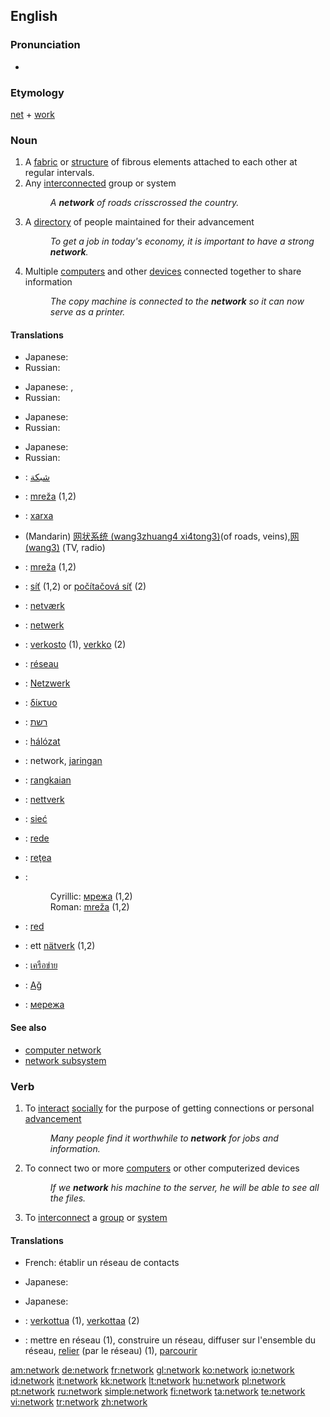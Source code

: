 {{wikipedia}}
==English==

===Pronunciation===
*{{audio|en-us-network.ogg|Audio (US)}}

===Etymology===
[[net]] + [[work]]

===Noun===
{{en-noun}}
# A [[fabric]] or [[structure]] of fibrous elements attached to each other at regular intervals.
# Any [[interconnect]]ed group or system
#:''A '''network''' of roads crisscrossed the country.''
# A [[directory]] of people maintained for their advancement
#:''To get a job in today's economy, it is important to have a strong '''network'''.''
# Multiple [[computer]]s and other [[device]]s connected together to share information
#:''The copy machine is connected to the '''network''' so it can now serve as a printer.''

====Translations====
{{trans-top|a fabric or structure of fibrous elements}}
{{trans-mid}}
* Japanese: {{t|ja|sc=Jpan|編み目|tr=amime}}
* Russian: {{t|ru|сеть|f|sc=Cyrl|tr=s'et'}}
{{trans-bottom}}

{{trans-top|any interconnected group or system}}
{{trans-mid}}
* Japanese: {{t|ja|sc=Jpan|網|tr=mō}}, {{t|ja|sc=Jpan|系統|tr=kētō}}
* Russian: {{t|ru|сеть|f|sc=Cyrl|tr=s'et'}}
{{trans-bottom}}

{{trans-top|a directory of people}}
{{trans-mid}}
* Japanese: {{t|ja|sc=Jpan|人脈|tr=jinmyaku}}
* Russian: {{t|ru|связи|f|p|sc=Cyrl|tr=sv'ázi}}
{{trans-bottom}}

{{trans-top|multiple computers and other devices connected together}}
{{trans-mid}}
* Japanese: {{t|ja|sc=Jpan|ネットワーク|tr=nettowāku}}
* Russian: {{t|ru|сеть|f|sc=Cyrl|tr=s'et'}}
{{trans-bottom}}

{{ttbc-top}}
* {{ttbc|Arabic}}: [[شبكة]]
* {{ttbc|Bosnian}}: [[mreža#Bosnian|mreža]] {{f}} (1,2)
* {{ttbc|Catalan}}: [[xarxa]]
* {{ttbc|Chinese}} (Mandarin) [[网状系统 (wang3zhuang4 xi4tong3)]](of roads, veins),[[网 (wang3)]] (TV, radio)
* {{ttbc|Croatian}}: [[mreža#Croatian|mreža]] {{f}} (1,2)
* {{ttbc|Czech}}: [[síť]] (1,2) or [[počítačová síť]] (2) {{f}}
* {{ttbc|Danish}}: [[netværk]]
* {{ttbc|Dutch}}: [[netwerk]]
* {{ttbc|Finnish}}: [[verkosto]] (1), [[verkko]] (2)
* {{ttbc|French}}: [[réseau]]
* {{ttbc|German}}: [[Netzwerk]] {{n}}
* {{ttbc|Greek}}: [[δίκτυο]] {{n}}
* {{ttbc|Hebrew}}: [[רשת]] {{f}}
{{ttbc-mid}}
* {{ttbc|Hungarian}}: [[hálózat]]
* {{ttbc|Indonesian}}: network, [[jaring]]an
* {{ttbc|Malay}}: [[rangkai]]an
* {{ttbc|Norwegian}}: [[nettverk]]
* {{ttbc|Polish}}: [[sieć]] {{f}}
* {{ttbc|Portuguese}}: [[rede]]
* {{ttbc|Romanian}}: [[reţea]] {{f}}
* {{ttbc|Serbian}}:
*:Cyrillic: [[мрежа#Serbian|мрежа]] {{f}} (1,2)
*:Roman: [[mreža#Serbian|mreža]] {{f}} (1,2)
* {{ttbc|Spanish}}: [[red#Spanish|red]]
* {{ttbc|Swedish}}: ett [[nätverk]] (1,2)
* {{ttbc|Thai}}: [[เครือข่าย]]
* {{ttbc|Turkish}}: [[Ağ]]
* {{ttbc|Ukrainian}}: [[мережа]] {{f}}
{{ttbc-bottom}}

====See also====
*[[computer network]]
*[[network subsystem]]

===Verb===
{{en-verb|network|ing}}

# {{intransitive}} To [[interact]] [[social]]ly for the purpose of getting connections or personal [[advance]]ment
#:''Many people find it worthwhile to '''network''' for jobs and information.''
# {{transitive}} To connect two or more [[computer]]s or other computerized devices
#:''If we '''network''' his machine to the server, he will be able to see all the files.''
# {{transitive}} To [[interconnect]] a [[group]] or [[system]]

====Translations====
{{trans-top|interact socially}}
*French: établir un réseau de contacts
{{trans-bottom}}

{{trans-top|to connect two or more computers or other computerized devices}}
{{trans-mid}}
* Japanese: {{t|ja|sc=Jpan|ネットに接続する|tr=netto ni setsuzoku suru}}
{{trans-bottom}}

{{trans-top|to interconnect a group or system}}
{{trans-mid}}
* Japanese: {{t|ja|sc=Jpan|系統を組む|tr=kētō wo kumu}}
{{trans-bottom}}

{{ttbc-top}}
*{{ttbc|Finnish}}: [[verkottua]] (1), [[verkottaa]] (2)
*{{ttbc|French}}: mettre en réseau (1), construire un réseau, diffuser sur l'ensemble du réseau, [[relier]] (par le réseau) (1), [[parcourir]]
{{ttbc-bottom}}

[[am:network]]
[[de:network]]
[[fr:network]]
[[gl:network]]
[[ko:network]]
[[io:network]]
[[id:network]]
[[it:network]]
[[kk:network]]
[[lt:network]]
[[hu:network]]
[[pl:network]]
[[pt:network]]
[[ru:network]]
[[simple:network]]
[[fi:network]]
[[ta:network]]
[[te:network]]
[[vi:network]]
[[tr:network]]
[[zh:network]]